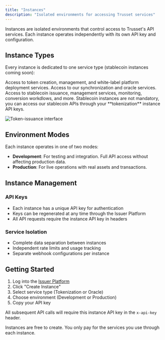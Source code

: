 ```yaml
---
title: "Instances"
description: "Isolated environments for accessing Trusset services"
---
```


Instances are isolated environments that control access to Trusset's API services. Each instance operates independently with its own API key and configuration.

## Instance Types

Every instance is dedicated to one service type (stablecoin instances coming soon):

<Columns cols={1}>
  <Card title="Tokenization Instance" icon="coins">
    Access to token creation, management, and white-label platform deployment services.
  </Card>
  <Card title="Synchronization Instance" icon="database">
    Access to our synchronization and oracle services.
  </Card>
   <Card title="Stablecoin Instance" icon="coin">
    Access to stablecoin issuance, management services, monitoring, conversion workdlows, and more.
  </Card>
</Columns>

<Note>
  Stablecoin instances are not mandatory, you can access our stablecoin APIs through your **tokenization** instance API keys.
</Note>

![Token-issuance interface](/images/instances-interface.png)

## Environment Modes

Each instance operates in one of two modes:

- **Development**: For testing and integration. Full API access without affecting production data.
- **Production**: For live operations with real assets and transactions.

## Instance Management

### API Keys

- Each instance has a unique API key for authentication
- Keys can be regenerated at any time through the Issuer Platform
- All API requests require the instance API key in headers

### Service Isolation

- Complete data separation between instances
- Independent rate limits and usage tracking
- Separate webhook configurations per instance

## Getting Started

1. Log into the [Issuer Platform](https://issuers.trusset.org/)
2. Click "Create Instance"
3. Select service type (Tokenization or Oracle)
4. Choose environment (Development or Production)
5. Copy your API key

All subsequent API calls will require this instance API key in the `x-api-key` header.

<Note>
  Instances are free to create. You only pay for the services you use through each instance.
</Note>